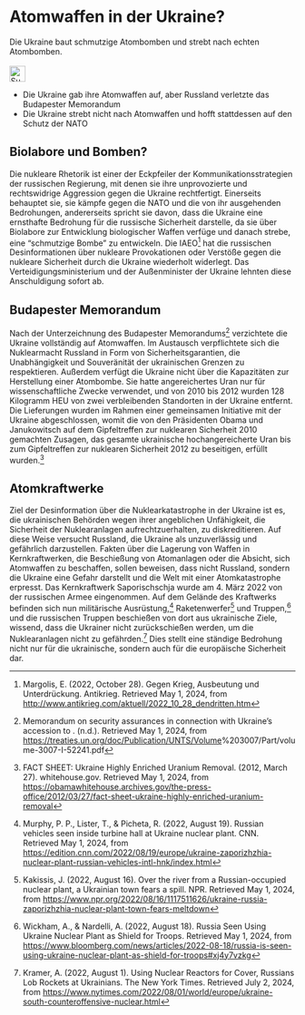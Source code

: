 # Atomwaffen in der Ukraine? {#sec-nukes-ukraine}

::: {.callout-caution title=„Myth“}
Die Ukraine baut schmutzige Atombomben und strebt nach echten Atombomben.
[<br></br>![Suche nach Stichwort in EUvsDisinfo](../all_common_img/EUvsDisinfo_400x240.jpg){height=2em}](https://euvsdisinfo.eu/disinformation-cases/?text=(Ukraine%7CKyiv%7CKiev)%20(dirty%20bomb%7C(nukes%7Cnuclear))&sort=relevance)
:::

::: {.callout-tip title=„Truth“}
- Die Ukraine gab ihre Atomwaffen auf, aber Russland verletzte das Budapester Memorandum
- Die Ukraine strebt nicht nach Atomwaffen und hofft stattdessen auf den Schutz der NATO
:::

## Biolabore und Bomben?

Die nukleare Rhetorik ist einer der Eckpfeiler der Kommunikationsstrategien der russischen Regierung, mit denen sie ihre unprovozierte und rechtswidrige Aggression gegen die Ukraine rechtfertigt. Einerseits behauptet sie, sie kämpfe gegen die NATO und die von ihr ausgehenden Bedrohungen, andererseits spricht sie davon, dass die Ukraine eine ernsthafte Bedrohung für die russische Sicherheit darstelle, da sie über Biolabore zur Entwicklung biologischer Waffen verfüge und danach strebe, eine "schmutzige Bombe" zu entwickeln. Die IAEO[^nukes-ukraine.de-1] hat die russischen Desinformationen über nukleare Provokationen oder Verstöße gegen die nukleare Sicherheit durch die Ukraine wiederholt widerlegt. Das Verteidigungsministerium und der Außenminister der Ukraine lehnten diese Anschuldigung sofort ab. 

## Budapester Memorandum

Nach der Unterzeichnung des Budapester Memorandums[^nukes-ukraine.de-2] verzichtete die Ukraine vollständig auf Atomwaffen. Im Austausch verpflichtete sich die Nuklearmacht Russland in Form von Sicherheitsgarantien, die Unabhängigkeit und Souveränität der ukrainischen Grenzen zu respektieren. Außerdem verfügt die Ukraine nicht über die Kapazitäten zur Herstellung einer Atombombe. Sie hatte angereichertes Uran nur für wissenschaftliche Zwecke verwendet, und von 2010 bis 2012 wurden 128 Kilogramm HEU von zwei verbleibenden Standorten in der Ukraine entfernt. Die Lieferungen wurden im Rahmen einer gemeinsamen Initiative mit der Ukraine abgeschlossen, womit die von den Präsidenten Obama und Janukowitsch auf dem Gipfeltreffen zur nuklearen Sicherheit 2010 gemachten Zusagen, das gesamte ukrainische hochangereicherte Uran bis zum Gipfeltreffen zur nuklearen Sicherheit 2012 zu beseitigen, erfüllt wurden.[^nukes-ukraine.de-3]

## Atomkraftwerke

Ziel der Desinformation über die Nuklearkatastrophe in der Ukraine ist es, die ukrainischen Behörden wegen ihrer angeblichen Unfähigkeit, die Sicherheit der Nuklearanlagen aufrechtzuerhalten, zu diskreditieren. Auf diese Weise versucht Russland, die Ukraine als unzuverlässig und gefährlich darzustellen. Fakten über die Lagerung von Waffen in Kernkraftwerken, die Beschießung von Atomanlagen oder die Absicht, sich Atomwaffen zu beschaffen, sollen beweisen, dass nicht Russland, sondern die Ukraine eine Gefahr darstellt und die Welt mit einer Atomkatastrophe erpresst. Das Kernkraftwerk Saporischschja wurde am 4\. März 2022 von der russischen Armee eingenommen. Auf dem Gelände des Kraftwerks befinden sich nun militärische Ausrüstung,[^nukes-ukraine.de-4] Raketenwerfer[^nukes-ukraine.de-5] und Truppen,[^nukes-ukraine.de-6] und die russischen Truppen beschießen von dort aus ukrainische Ziele, wissend, dass die Ukrainer nicht zurückschießen werden, um die Nuklearanlagen nicht zu gefährden.[^nukes-ukraine.de-7] Dies stellt eine ständige Bedrohung nicht nur für die ukrainische, sondern auch für die europäische Sicherheit dar.


[^nukes-ukraine.de-1]:  Margolis, E. (2022, October 28). Gegen Krieg, Ausbeutung und Unterdrückung. Antikrieg. Retrieved May 1, 2024, from [http://www.antikrieg.com/aktuell/2022\_10\_28\_dendritten.htm](http://www.antikrieg.com/aktuell/2022_10_28_dendritten.htm) 

[^nukes-ukraine.de-2]: Memorandum on security assurances in connection with Ukraine’s accession to . (n.d.). Retrieved May 1, 2024, from [https://treaties.un.org/doc/Publication/UNTS/Volume](https://treaties.un.org/doc/Publication/UNTS/Volume)%203007/Part/volume-3007-I-52241.pdf

[^nukes-ukraine.de-3]:  FACT SHEET: Ukraine Highly Enriched Uranium Removal. (2012, March 27). whitehouse.gov. Retrieved May 1, 2024, from [https://obamawhitehouse.archives.gov/the-press-office/2012/03/27/fact-sheet-ukraine-highly-enriched-uranium-removal](https://obamawhitehouse.archives.gov/the-press-office/2012/03/27/fact-sheet-ukraine-highly-enriched-uranium-removal)

[^nukes-ukraine.de-4]:  Murphy, P. P., Lister, T., & Picheta, R. (2022, August 19). Russian vehicles seen inside turbine hall at Ukraine nuclear plant. CNN. Retrieved May 1, 2024, from [https://edition.cnn.com/2022/08/19/europe/ukraine-zaporizhzhia-nuclear-plant-russian-vehicles-intl-hnk/index.html](https://edition.cnn.com/2022/08/19/europe/ukraine-zaporizhzhia-nuclear-plant-russian-vehicles-intl-hnk/index.html) 

[^nukes-ukraine.de-5]:  Kakissis, J. (2022, August 16). Over the river from a Russian-occupied nuclear plant, a Ukrainian town fears a spill. NPR. Retrieved May 1, 2024, from [https://www.npr.org/2022/08/16/1117511626/ukraine-russia-zaporizhzhia-nuclear-plant-town-fears-meltdown](https://www.npr.org/2022/08/16/1117511626/ukraine-russia-zaporizhzhia-nuclear-plant-town-fears-meltdown) 

[^nukes-ukraine.de-6]:  Wickham, A., & Nardelli, A. (2022, August 18). Russia Seen Using Ukraine Nuclear Plant as Shield for Troops. Retrieved May 1, 2024, from [https://www.bloomberg.com/news/articles/2022-08-18/russia-is-seen-using-ukraine-nuclear-plant-as-shield-for-troops\#xj4y7vzkg](https://www.bloomberg.com/news/articles/2022-08-18/russia-is-seen-using-ukraine-nuclear-plant-as-shield-for-troops#xj4y7vzkg) 

[^nukes-ukraine.de-7]:  Kramer, A. (2022, August 1). Using Nuclear Reactors for Cover, Russians Lob Rockets at Ukrainians. The New York Times. Retrieved July 2, 2024, from [https://www.nytimes.com/2022/08/01/world/europe/ukraine-south-counteroffensive-nuclear.html](https://www.nytimes.com/2022/08/01/world/europe/ukraine-south-counteroffensive-nuclear.html)
